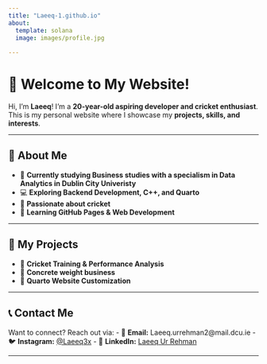 ```yaml
---
title: "Laeeq-1.github.io"
about:
  template: solana
  image: images/profile.jpg  
 
---
```


# 👋 Welcome to My Website!
Hi, I'm **Laeeq**! I'm a **20-year-old aspiring developer and cricket enthusiast**.  
This is my personal website where I showcase my **projects, skills, and interests**.

---

## 🏏 About Me
- 📍 **Currently studying Business studies with a specialism in Data Analytics in Dublin City Univeristy**
- 💻 **Exploring Backend Development, C++, and Quarto**
- 🎯 **Passionate about cricket**
- 🚀 **Learning GitHub Pages & Web Development**

---

## 📌 My Projects
- 🔹 **Cricket Training & Performance Analysis**
- 🔹 **Concrete weight business**
- 🔹 **Quarto Website Customization**

---

## 📞 Contact Me
Want to connect? Reach out via:
- 📧 **Email:** Laeeq.urrehman2@mail.dcu.ie
- 🐦 **Instagram:** [@Laeeq3x](https://www.instagram.com/laeeq3x/)
- 💼 **LinkedIn:** [Laeeq Ur Rehman](https://www.linkedin.com/in/laeeq-ur-rehman-2806192ab)

---